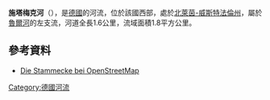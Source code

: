 {{Onesource|time=2020-08-14T04:49:38+00:00}}
{{Coord|51|15|45.26|N|8|31|23.94|E|display=title}}

'''施塔梅克河'''（{{lang-de|Stammecke}}），是[[德國|德國]]的河流，位於該國西部，處於[[北萊茵-威斯特法倫州|北萊茵-威斯特法倫州]]，屬於[[魯爾河|魯爾河]]的左支流，河道全長1.6公里，流域面積1.8平方公里。

==參考資料==
* [http://www.openstreetmap.org/?relation=2712187 Die Stammecke bei OpenStreetMap]

{{Germany-geo-stub}}
[[Category:德國河流|Category:德國河流]]
